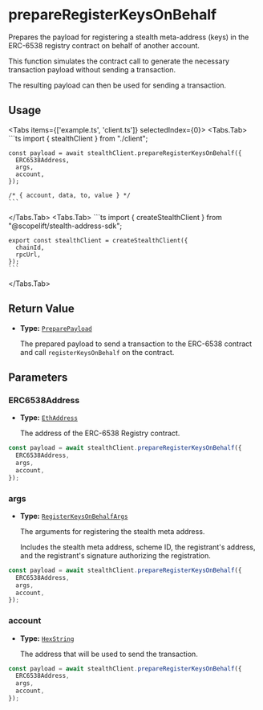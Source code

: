 
# prepareRegisterKeysOnBehalf

Prepares the payload for registering a stealth meta-address (keys) in the ERC-6538 registry contract on behalf of another account.

This function simulates the contract call to generate the necessary transaction payload without sending a transaction.

The resulting payload can then be used for sending a transaction.

## Usage

<Tabs items={['example.ts', 'client.ts']} selectedIndex={0}>
  <Tabs.Tab>
    ```ts
    import { stealthClient } from "./client";

    const payload = await stealthClient.prepareRegisterKeysOnBehalf({
      ERC6538Address,
      args,
      account,
    });

    /* { account, data, to, value } */
    ```

  </Tabs.Tab>
  <Tabs.Tab>
    ```ts
    import { createStealthClient } from "@scopelift/stealth-address-sdk";

    export const stealthClient = createStealthClient({
      chainId,
      rpcUrl,
    });
    ```

  </Tabs.Tab>
</Tabs>

## Return Value

- **Type:** [`PreparePayload`](../glossary/types.md#preparepayload)

  The prepared payload to send a transaction to the ERC-6538 contract and call `registerKeysOnBehalf` on the contract.

## Parameters

### ERC6538Address

- **Type:** [`EthAddress`](../glossary/types.md#ethaddress)

  The address of the ERC-6538 Registry contract.

```ts {2}
const payload = await stealthClient.prepareRegisterKeysOnBehalf({
  ERC6538Address,
  args,
  account,
});
```

### args

- **Type:** [`RegisterKeysOnBehalfArgs`](../glossary/types.md#registerkeysonbehalfargs)

  The arguments for registering the stealth meta address.

  Includes the stealth meta address, scheme ID, the registrant's address, and the registrant's signature authorizing the registration.

```ts {3}
const payload = await stealthClient.prepareRegisterKeysOnBehalf({
  ERC6538Address,
  args,
  account,
});
```

### account

- **Type:** [`HexString`](../glossary/types.md#hexstring)

  The address that will be used to send the transaction.

```ts {4}
const payload = await stealthClient.prepareRegisterKeysOnBehalf({
  ERC6538Address,
  args,
  account,
});
```

